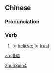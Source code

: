 ==Chinese==
{{zh-forms}}

===Pronunciation===
{{zh-pron
|m=zhǔnxìn
|cat=v
}}

===Verb===
{{zh-verb}}

# {{lb|zh|archaic}} to [[believe]]; to [[trust]]

[[Category:Mandarin archaic terms|zhun3xin4]]

[[zh:准信]]